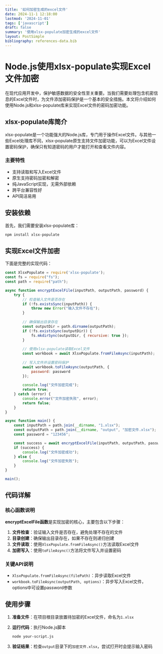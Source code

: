 ```yaml
---
title: '如何加密生成的excel文件'
date: 2024-11-1 12:18:00
lastmod: '2024-11-01'
tags: ['javascript']
draft: false
summary: '使用xlsx-populate加密生成的excel文件'
layout: PostSimple
bibliography: references-data.bib
---
```


# Node.js使用xlsx-populate实现Excel文件加密

在现代应用开发中，保护敏感数据的安全性至关重要。当我们需要处理包含机密信息的Excel文件时，为文件添加密码保护是一个基本的安全措施。本文将介绍如何使用Node.js和xlsx-populate库来实现Excel文件的密码加密功能。

## xlsx-populate库简介

xlsx-populate是一个功能强大的Node.js库，专门用于操作Excel文件。与其他一些Excel处理库不同，xlsx-populate原生支持文件加密功能，可以为Excel文件设置密码保护，确保只有知道密码的用户才能打开和查看文件内容。

### 主要特性

- 支持读取和写入Excel文件
- 原生支持密码加密和解密
- 纯JavaScript实现，无需外部依赖
- 跨平台兼容性好
- API简洁易用

## 安装依赖

首先，我们需要安装xlsx-populate库：

```bash
npm install xlsx-populate
```

## 实现Excel文件加密

下面是完整的实现代码：

```javascript
const XlsxPopulate = require('xlsx-populate');
const fs = require("fs");
const path = require("path");

async function encryptExcelFile(inputPath, outputPath, password) {
    try {
        // 检查输入文件是否存在
        if (!fs.existsSync(inputPath)) {
            throw new Error("输入文件不存在");
        }
        
        // 确保输出目录存在
        const outputDir = path.dirname(outputPath);
        if (!fs.existsSync(outputDir)) {
            fs.mkdirSync(outputDir, { recursive: true });
        }
        
        // 使用xlsx-populate读取Excel文件
        const workbook = await XlsxPopulate.fromFileAsync(inputPath);
        
        // 写入文件并设置密码保护
        await workbook.toFileAsync(outputPath, { 
            password: password 
        });
        
        console.log("文件加密完成");
        return true;
    } catch (error) {
        console.error("文件加密失败", error);
        return false;
    }
}

async function main() {
    const inputPath = path.join(__dirname, "1.xlsx");
    const outputPath = path.join(__dirname, "output", "加密文件.xlsx");
    const password = "123456";

    const success = await encryptExcelFile(inputPath, outputPath, password);
    if (success) {
        console.log("文件加密成功");
    } else {
        console.log("文件加密失败");
    }
}

main();
```

## 代码详解

### 核心函数说明

**encryptExcelFile函数**是实现加密的核心，主要包含以下步骤：

1. **文件检查**：验证输入文件是否存在，避免处理不存在的文件
2. **目录创建**：确保输出目录存在，如果不存在则递归创建
3. **文件读取**：使用`XlsxPopulate.fromFileAsync()`方法读取Excel文件
4. **加密写入**：使用`toFileAsync()`方法将文件写入并设置密码

### 关键API说明

- `XlsxPopulate.fromFileAsync(filePath)`：异步读取Excel文件
- `workbook.toFileAsync(outputPath, options)`：异步写入Excel文件，options中可设置password参数

## 使用步骤

1. **准备文件**：在项目根目录放置待加密的Excel文件，命名为`1.xlsx`

2. **运行代码**：执行Node.js脚本
   ```bash
   node your-script.js
   ```

3. **验证结果**：检查`output`目录下的`加密文件.xlsx`，尝试打开时会提示输入密码
